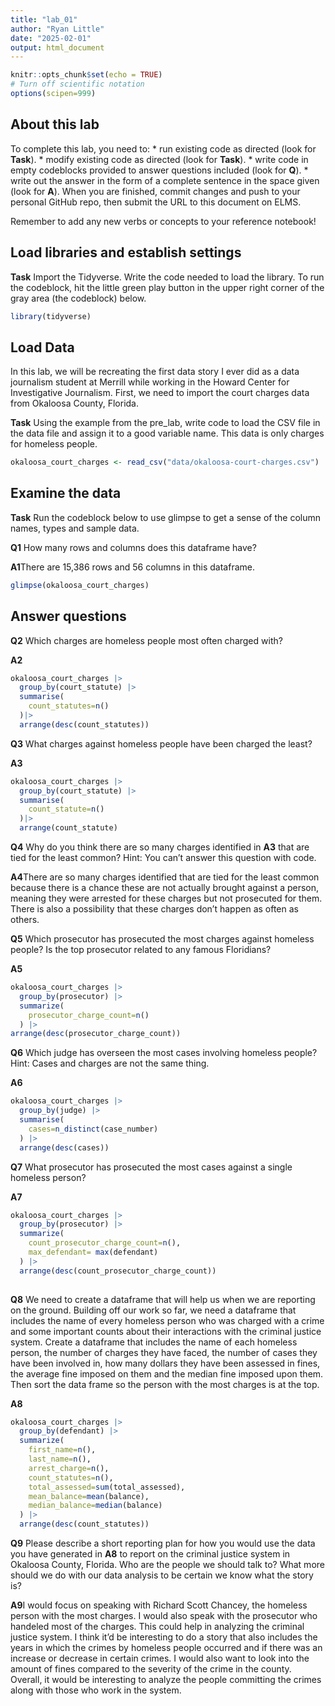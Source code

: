 ```yaml
---
title: "lab_01"
author: "Ryan Little"
date: "2025-02-01"
output: html_document
---
```


```r
knitr::opts_chunk$set(echo = TRUE)
# Turn off scientific notation
options(scipen=999)
```

## About this lab

To complete this lab, you need to: \* run existing code as directed (look for **Task**). \* modify existing code as directed (look for **Task**). \* write code in empty codeblocks provided to answer questions included (look for **Q**). \* write out the answer in the form of a complete sentence in the space given (look for **A**). When you are finished, commit changes and push to your personal GitHub repo, then submit the URL to this document on ELMS.

Remember to add any new verbs or concepts to your reference notebook!

## Load libraries and establish settings

**Task** Import the Tidyverse. Write the code needed to load the library. To run the codeblock, hit the little green play button in the upper right corner of the gray area (the codeblock) below.

```r
library(tidyverse)

```

## Load Data

In this lab, we will be recreating the first data story I ever did as a data journalism student at Merrill while working in the Howard Center for Investigative Journalism. First, we need to import the court charges data from Okaloosa County, Florida.

**Task** Using the example from the pre_lab, write code to load the CSV file in the data file and assign it to a good variable name. This data is only charges for homeless people.

```r
okaloosa_court_charges <- read_csv("data/okaloosa-court-charges.csv")
```

## Examine the data

**Task** Run the codeblock below to use glimpse to get a sense of the column names, types and sample data.

**Q1** How many rows and columns does this dataframe have?

**A1**There are 15,386 rows and 56 columns in this dataframe. 

```r
glimpse(okaloosa_court_charges)
```

## Answer questions

**Q2** Which charges are homeless people most often charged with?

**A2**

```r
okaloosa_court_charges |>
  group_by(court_statute) |>
  summarise(
    count_statutes=n()
  )|>
  arrange(desc(count_statutes))
```

**Q3** What charges against homeless people have been charged the least?

**A3**

```r
okaloosa_court_charges |>
  group_by(court_statute) |>
  summarise(
    count_statute=n()
  )|>
  arrange(count_statute)

```

**Q4** Why do you think there are so many charges identified in **A3** that are tied for the least common? Hint: You can't answer this question with code.

**A4**There are so many charges identified that are tied for the least common because there is a chance these are not actually brought against a person, meaning they were arrested for these charges but not prosecuted for them. There is also a possibility that these charges don't happen as often as others. 


**Q5** Which prosecutor has prosecuted the most charges against homeless people? Is the top prosecutor related to any famous Floridians?

**A5**

```r
okaloosa_court_charges |>
  group_by(prosecutor) |>
  summarize(
    prosecutor_charge_count=n()
  ) |>
arrange(desc(prosecutor_charge_count))

```


**Q6** Which judge has overseen the most cases involving homeless people? Hint: Cases and charges are not the same thing.

**A6**

```r
okaloosa_court_charges |>
  group_by(judge) |>
  summarise(
    cases=n_distinct(case_number)
  ) |>
  arrange(desc(cases))

```

**Q7** What prosecutor has prosecuted the most cases against a single homeless person?

**A7**

```r
okaloosa_court_charges |>
  group_by(prosecutor) |>
  summarize(
    count_prosecutor_charge_count=n(),
    max_defendant= max(defendant)
  ) |>
  arrange(desc(count_prosecutor_charge_count))
  

```

**Q8** We need to create a dataframe that will help us when we are reporting on the ground. Building off our work so far, we need a dataframe that includes the name of every homeless person who was charged with a crime and some important counts about their interactions with the criminal justice system. Create a dataframe that includes the name of each homeless person, the number of charges they have faced, the number of cases they have been involved in, how many dollars they have been assessed in fines, the average fine imposed on them and the median fine imposed upon them. Then sort the data frame so the person with the most charges is at the top. 

**A8**

```r
okaloosa_court_charges |>
  group_by(defendant) |>
  summarize(
    first_name=n(),
    last_name=n(),
    arrest_charge=n(),
    count_statutes=n(),
    total_assessed=sum(total_assessed),
    mean_balance=mean(balance),
    median_balance=median(balance)
  ) |>
  arrange(desc(count_statutes))
```

**Q9** Please describe a short reporting plan for how you would use the data you have generated in **A8** to report on the criminal justice system in Okaloosa County, Florida. Who are the people we should talk to? What more should we do with our data analysis to be certain we know what the story is?

**A9**I would focus on speaking with Richard Scott Chancey, the homeless person with the most charges. I would also speak with the prosecutor who handeled most of the charges. This could help in analyzing the criminal justice system. I think it'd be interesting to do a story that also includes the years in which the crimes by homeless people occurred and if there was an increase or decrease in certain crimes. I would also want to look into the amount of fines compared to the severity of the crime in the county. Overall, it would be interesting to analyze the people committing the crimes along with those who work in the system. 